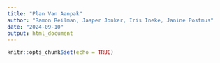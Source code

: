```yaml
---
title: "Plan Van Aanpak"
author: "Ramon Reilman, Jasper Jonker, Iris Ineke, Janine Postmus"
date: "2024-09-10"
output: html_document
---
```


```r
knitr::opts_chunk$set(echo = TRUE)
```

